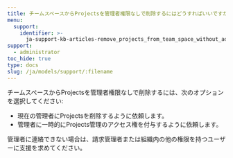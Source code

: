```yaml
---
title: チームスペースからProjectsを管理者権限なしで削除するにはどうすればいいですか？
menu:
  support:
    identifier: >-
      ja-support-kb-articles-remove_projects_from_team_space_without_admin_privileges
support:
  - administrator
toc_hide: true
type: docs
slug: /ja/models/support/:filename
---
```

チームスペースからProjectsを管理者権限なしで削除するには、次のオプションを選択してください:

- 現在の管理者にProjectsを削除するように依頼します。
- 管理者に一時的にProjects管理のアクセス権を付与するように依頼します。

管理者に連絡できない場合は、請求管理者または組織内の他の権限を持つユーザーに支援を求めてください。